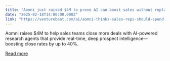 ```yaml
---
title: "Aomni just raised $4M to prove AI can boost sales without replacing humans"
date: "2025-02-18T14:00:00.000Z"
link: "https://venturebeat.com/ai/aomni-thinks-sales-reps-should-spend-more-time-selling-not-stuck-in-spreadsheets/"
---
```


Aomni raises $4M to help sales teams close more deals with AI-powered research agents that provide real-time, deep prospect intelligence—boosting close rates by up to 40%.

[Read more](https://venturebeat.com/ai/aomni-thinks-sales-reps-should-spend-more-time-selling-not-stuck-in-spreadsheets/)
